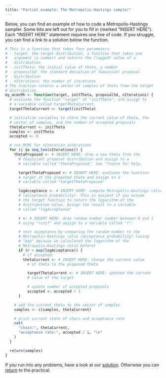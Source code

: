 ```yaml
---
title: "Partial example: The Metropolis-Hastings sampler"
---
```


Below, you can find an example of how to code a Metropolis-Hastings sampler. Some bits are left out for you to fill in (marked "INSERT HERE"). Each "INSERT HERE" statement requires one line of code. If you struggle, you can find a link to a solution below the function.

```r
# This is a function that takes four parameters:
# - target: the target distribution, a function that takes one
#   argument (a number) and returns the (logged) value of a
#   distribution
# - initTheta: the initial value of theta, a number
# - proposalSd: the standard deviation of (Gaussian) proposal
#   distribution
# - nIterations: the number of iterations
# The function returns a vector of samples of theta from the target
# distribution
my_mcmcMh <- function(target, initTheta, proposalSd, nIterations) {
  # evaluate the function "target" at "initTheta", and assign to
  # a variable called targetThetaCurrent.
  targetThetaCurrent <- target(initTheta)

  # initialise variables to store the current value of theta, the
  # vector of samples, and the number of accepted proposals
  thetaCurrent <- initTheta
  samples <- initTheta
  accepted <- 0

  # run MCMC for nIteration interations
  for (i in seq_len(nIterations)) {
    thetaProposed <- # INSERT HERE: draw a new theta from the
      # (Gaussian) proposal distribution and assign to a
      # variable called "thetaProposed". See "?rnorm for help.

      targetThetaProposed <- # INSERT HERE: evaluate the function
      # target at the proposed theta and assign to a
      # variable called "targetThetaProposed"

      logAcceptance <- # INSERT HERE: compute Metropolis-Hastings ratio
      # (acceptance probability). This is easiest if you assume
      # the target function to return the logarithm of the
      # distribution value. Assign the result to a variable
      # called "logAcceptance"

      r <- # INSERT HERE: draw random number number between 0 and 1
      # using "runif" and assign to a variable called "r".

      # test acceptance by comparing the random number to the
      # Metropolis-Hastings ratio (acceptance probability) (using
      # "exp" because we calculated the logarithm of the
      # Metropolis-Hastings ratio before)
      if (r < exp(logAcceptance)) {
        # if accepted:
        thetaCurrent <- # INSERT HERE: change the current value
          # of theta to the proposed theta

          targetThetaCurrent <- # INSERT HERE: updated the current
          # value of the target

          # update number of accepted proposals
          accepted <- accepted + 1
      }

    # add the current theta to the vector of samples
    samples <- c(samples, thetaCurrent)

    # print current state of chain and acceptance rate
    cat(
      "chain:", thetaCurrent,
      "acceptance rate:", accepted / i, "\n"
    )
  }

  return(samples)
}
```

If you run into any problems, have a look at our [solution](mcmc_example_solution.html). Otherwise you can [return](mcmc.html#the-metropolis-hastings-sampler) to the practical.
